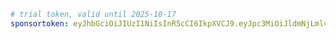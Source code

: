 ```yaml title="evcc.yaml"
# trial token, valid until 2025-10-17
sponsortoken: eyJhbGciOiJIUzI1NiIsInR5cCI6IkpXVCJ9.eyJpc3MiOiJldmNjLmlvIiwic3ViIjoidHJpYWwiLCJleHAiOjE3NjA2OTE2MDAsImlhdCI6MTc2MDA4NjgwMCwic3BlIjp0cnVlLCJzcmMiOiJtYSJ9.CGzWtikyonTxtv9yDKtFTtGHoNwrgC69751A8gG6xQA
```
